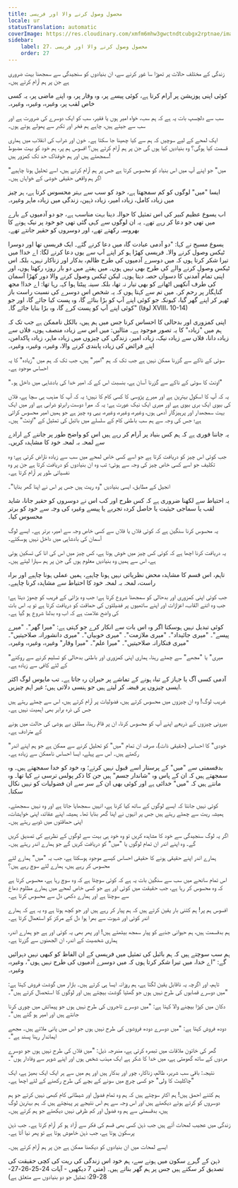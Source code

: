 ```yaml
---
title: محصول وصول کرنے والا اور فریسی
locale: ur
statusTranslation: automatic
coverImage: https://res.cloudinary.com/xmfm6mhw3gwctndtcubgx2rptnae/image/upload/v1740468922/small_cover_tratado_de_psicologia_revolucionaria_a4c0dca4e0.webp
sidebar:
    label: 27. محصول وصول کرنے والا اور فریسی
    order: 27
---
```

زندگی کے مختلف حالات پر تھوڑا سا غور کرنے سے، ان بنیادوں کو سنجیدگی سے سمجھنا بہت ضروری ہے جن پر ہم آرام کرتے ہیں۔

کوئی اپنی پوزیشن پر آرام کرتا ہے، کوئی پیسے پر، وہ وقار پر، وہ اپنے ماضی پر، یہ کسی خاص لقب پر، وغیرہ، وغیرہ، وغیرہ۔

سب سے دلچسپ بات یہ ہے کہ ہم سب، خواہ امیر ہوں یا فقیر، سب کو ایک دوسرے کی ضرورت ہے اور سب سے جیتے ہیں، چاہے ہم فخر اور تکبر سے پھولے ہوئے ہوں۔

ایک لمحے کے لیے سوچیں کہ ہم سے کیا چھینا جا سکتا ہے۔ خون اور شراب کی انقلاب میں ہماری قسمت کیا ہوگی؟ وہ بنیادیں کیا ہوں گی جن پر ہم آرام کرتے ہیں؟ افسوس ہم پر، ہم خود کو بہت مضبوط سمجھتے ہیں اور ہم خوفناک حد تک کمزور ہیں!

"میں" جو اپنے آپ میں اس بنیاد کو محسوس کرتا ہے جس پر ہم آرام کرتے ہیں، اسے تحلیل ہونا چاہیے اگر ہم واقعی حقیقی خوشی کے خواہاں ہیں۔

ایسا "میں" لوگوں کو کم سمجھتا ہے، خود کو سب سے بہتر محسوس کرتا ہے، ہر چیز میں زیادہ کامل، زیادہ امیر، زیادہ ذہین، زندگی میں زیادہ ماہر وغیرہ۔

اب یسوع عظیم کبیر کی اس تمثیل کا حوالہ دینا بہت مناسب ہے، جو دو آدمیوں کے بارے میں تھی جو دعا کر رہے تھے۔ یہ ان لوگوں سے کہی گئی تھی جو خود پر نیک ہونے کا بھروسہ رکھتے تھے، اور دوسروں کو حقیر جانتے تھے۔

یسوع مسیح نے کہا: "دو آدمی عبادت گاہ میں دعا کرنے گئے۔ ایک فریسی تھا اور دوسرا ٹیکس وصول کرنے والا۔ فریسی کھڑا ہو کر اپنے آپ سے یوں دعا کرنے لگا: اے خدا! میں تیرا شکر کرتا ہوں کہ میں دوسرے آدمیوں کی طرح ظالم، بدکار اور زناکار نہیں، بلکہ اس ٹیکس وصول کرنے والے کی طرح بھی نہیں ہوں۔ میں ہفتے میں دو بار روزہ رکھتا ہوں، اور اپنی تمام آمدنی کا دسواں حصہ دیتا ہوں۔ لیکن ٹیکس وصول کرنے والا دور کھڑا آسمان کی طرف آنکھیں اٹھانے کو بھی تیار نہ تھا، بلکہ سینہ پیٹتا ہوا کہہ رہا تھا: اے خدا! مجھ گناہگار پر رحم کر۔ میں تم سے کہتا ہوں کہ یہ شخص اس دوسرے کی نسبت راست باز ٹھہر کر اپنے گھر گیا، کیونکہ جو کوئی اپنے آپ کو بڑا بنائے گا، وہ پست کیا جائے گا، اور جو کوئی اپنے آپ کو پست کرے گا، وہ بڑا بنایا جائے گا۔" (لوقا XVIII، 10-14)

اپنی کمزوری اور بدحالی کا احساس کرنا جس میں ہم ہیں، بالکل ناممکن ہے جب تک کہ ہم میں "زیادہ" کا یہ تصور موجود ہے۔ مثالیں: میں اس سے زیادہ منصف ہوں، فلاں سے زیادہ دانا، فلاں سے زیادہ نیک، زیادہ امیر، زندگی کی چیزوں میں زیادہ ماہر، زیادہ پاکدامن، اپنے فرائض کی زیادہ پابندی کرنے والا، وغیرہ، وغیرہ، وغیرہ۔

سوئی کے ناکے سے گزرنا ممکن نہیں ہے جب تک کہ ہم "امیر" ہیں، جب تک کہ ہم میں "زیادہ" کا یہ احساس موجود ہے۔

"اونٹ کا سوئی کے ناکے سے گزرنا آسان ہے، بنسبت اس کے کہ امیر خدا کی بادشاہی میں داخل ہو۔"

یہ کہ آپ کا اسکول بہترین ہے اور میرے پڑوسی کا کسی کام کا نہیں؛ یہ کہ آپ کا مذہب ہی سچا ہے، فلاں کی بیوی ایک بری بیوی ہے اور میری ایک نیک عورت ہے؛ یہ کہ میرا دوست رابرٹو شرابی ہے اور میں ایک بہت سمجھدار اور پرہیزگار آدمی ہوں، وغیرہ، وغیرہ، وغیرہ، یہی وہ چیز ہے جو ہمیں امیر محسوس کراتی ہے؛ جس کی وجہ سے ہم سب باطنی کام کے سلسلے میں بائبل کی تمثیل کے "اونٹ" ہیں۔

یہ جاننا فوری ہے کہ ہم کس بنیاد پر آرام کر رہے ہیں اس کو واضح طور پر جاننے کے ارادے سے لمحہ بہ لمحہ خود کا مشاہدہ کریں۔

جب کوئی اس چیز کو دریافت کرتا ہے جو اسے کسی خاص لمحے میں سب سے زیادہ ناراض کرتی ہے؛ وہ تکلیف جو اسے کسی خاص چیز کی وجہ سے ہوئی؛ تب وہ ان بنیادوں کو دریافت کرتا ہے جن پر وہ نفسیاتی طور پر آرام کرتا ہے۔

انجیل کے مطابق، ایسی بنیادیں "وہ ریت ہیں جس پر اس نے اپنا گھر بنایا"۔

یہ احتیاط سے لکھنا ضروری ہے کہ کس طرح اور کب اس نے دوسروں کو حقیر جانا، شاید لقب یا سماجی حیثیت یا حاصل کردہ تجربے یا پیسے وغیرہ کی وجہ سے خود کو برتر محسوس کیا۔

یہ محسوس کرنا سنگین ہے کہ کوئی فلاں یا فلاں سے کسی خاص وجہ سے امیر، برتر ہے۔ ایسے لوگ آسمان کی بادشاہی میں داخل نہیں ہوسکتے۔

یہ دریافت کرنا اچھا ہے کہ کوئی کس چیز میں خوش ہوتا ہے، کس چیز میں اس کی انا کی تسکین ہوتی ہے، اس سے ہمیں وہ بنیادیں معلوم ہوں گی جن پر ہم سہارا لیتے ہیں۔

تاہم، اس قسم کا مشاہدہ محض نظریاتی نہیں ہونا چاہیے، ہمیں عملی ہونا چاہیے اور براہ راست، لمحہ بہ لمحہ خود کا احتیاط سے مشاہدہ کرنا چاہیے۔

جب کوئی اپنی کمزوری اور بدحالی کو سمجھنا شروع کرتا ہے؛ جب وہ بڑائی کے فریب کو چھوڑ دیتا ہے؛ جب وہ اتنے القاب، اعزازات اور اپنے ساتھیوں پر فضیلتوں کی حماقت کو دریافت کرتا ہے تو یہ اس بات کی واضح علامت ہے کہ اب وہ بدلنا شروع ہو گیا ہے۔

کوئی تبدیل نہیں ہوسکتا اگر وہ اس بات سے انکار کرے جو کہتی ہے: "میرا گھر"۔ "میرے پیسے"۔ "میری جائیداد"۔ "میری ملازمت"۔ "میری خوبیاں"۔ "میری دانشورانہ صلاحیتیں"۔ "میری فنکارانہ صلاحیتیں"۔ "میرا علم"۔ "میرا وقار" وغیرہ، وغیرہ، وغیرہ۔

"میری" یا "مجھے" سے چمٹے رہنا، ہماری اپنی کمزوری اور باطنی بدحالی کو تسلیم کرنے سے روکنے کے لئے کافی سے زیادہ ہے۔

آدمی کسی آگ یا جہاز کے تباہ ہونے کے تماشے پر حیران رہ جاتا ہے۔ تب مایوس لوگ اکثر ایسی چیزوں پر قبضہ کر لیتے ہیں جو ہنسی دلاتی ہیں؛ غیر اہم چیزیں.

غریب لوگ! وہ ان چیزوں میں محسوس کرتے ہیں، فضولیات پر آرام کرتے ہیں، اس سے چمٹے رہتے ہیں جس کی ذرہ برابر بھی اہمیت نہیں ہے۔

بیرونی چیزوں کے ذریعے اپنے آپ کو محسوس کرنا، ان پر قائم رہنا، مطلق بے ہوشی کی حالت میں ہونے کے مترادف ہے۔

"خودی" کا احساس (حقیقی ذات)، صرف ان تمام "میں" کو تحلیل کرنے سے ممکن ہے جو ہم اپنے اندر رکھتے ہیں۔ اس سے پہلے، ایسا احساس ناممکن سے زیادہ ہے۔

بدقسمتی سے "میں" کے پرستار اسے قبول نہیں کرتے؛ وہ خود کو خدا سمجھتے ہیں۔ وہ سمجھتے ہیں کہ ان کے پاس وہ "شاندار جسم" ہیں جن کا ذکر پولس ترسی نے کیا تھا۔ وہ مانتے ہیں کہ "میں" خدائی ہے اور کوئی بھی ان کے سر سے ان فضولیات کو نہیں نکال سکتا۔

کوئی نہیں جانتا کہ ایسے لوگوں کے ساتھ کیا کرنا ہے، انہیں سمجھایا جاتا ہے اور وہ نہیں سمجھتے۔ ہمیشہ ریت سے چمٹے رہتے ہیں جس پر انہوں نے اپنا گھر بنایا تھا۔ ہمیشہ اپنے عقائد، اپنی خواہشات، اپنی حماقتوں میں ڈوبے رہتے ہیں۔

اگر یہ لوگ سنجیدگی سے خود کا مشاہدہ کریں تو وہ خود ہی بہت سے لوگوں کے نظریے کی تصدیق کریں گے۔ وہ اپنے اندر ان تمام لوگوں یا "میں" کو دریافت کریں گے جو ہمارے اندر رہتے ہیں۔

ہمارے اندر اپنے حقیقی ہونے کا حقیقی احساس کیسے موجود ہوسکتا ہے، جب یہ "میں" ہمارے لئے محسوس کر رہے ہیں، ہمارے لئے سوچ رہے ہیں؟

اس تمام سانحے میں سب سے سنگین بات یہ ہے کہ کوئی سوچتا ہے کہ وہ سوچ رہا ہے، محسوس کرتا ہے کہ وہ محسوس کر رہا ہے، جب حقیقت میں کوئی اور ہے جو کسی خاص لمحے میں ہمارے مظلوم دماغ سے سوچتا ہے اور ہمارے دکھی دل سے محسوس کرتا ہے۔

افسوس ہم پر! ہم کتنی بار یقین کرتے ہیں کہ ہم پیار کر رہے ہیں اور جو کچھ ہوتا ہے وہ یہ ہے کہ ہمارے اندر کوئی اور شہوت سے بھرا ہوا دل کے مرکز کو استعمال کرتا ہے۔

ہم بدقسمت ہیں، ہم حیوانی جذبے کو پیار سمجھ بیٹھتے ہیں! اور پھر بھی یہ کوئی اور ہے جو ہمارے اندر، ہماری شخصیت کے اندر، ان الجھنوں سے گزرتا ہے۔

ہم سب سوچتے ہیں کہ ہم بائبل کی تمثیل میں فریسی کے ان الفاظ کو کبھی نہیں دہرائیں گے: "اے خدا، میں تیرا شکر کرتا ہوں کہ میں دوسرے آدمیوں کی طرح نہیں ہوں"، وغیرہ، وغیرہ۔

تاہم، اور اگرچہ یہ ناقابل یقین لگتا ہے، ہم روزانہ ایسا ہی کرتے ہیں۔ بازار میں گوشت فروش کہتا ہے: "میں دوسرے قصابوں کی طرح نہیں ہوں جو گھٹیا گوشت بیچتے ہیں اور لوگوں کا استحصال کرتے ہیں"۔

دکان میں کپڑا بیچنے والا کہتا ہے: "میں دوسرے تاجروں کی طرح نہیں ہوں جو پیمائش میں چوری کرنا جانتے ہیں اور امیر ہو گئے ہیں"۔

دودھ فروش کہتا ہے: "میں دوسرے دودھ فروشوں کی طرح نہیں ہوں جو اس میں پانی ملاتے ہیں۔ مجھے ایماندار رہنا پسند ہے"۔

گھر کی خاتون ملاقات میں تبصرہ کرتی ہے، مندرجہ ذیل: "میں فلاں کی طرح نہیں ہوں جو دوسرے مردوں کے ساتھ گھومتی ہے، میں خدا کا شکر ہے ایک مہذب شخص ہوں اور اپنے شوہر سے وفادار ہوں"۔

نتیجہ: باقی سب شریر، ظالم، زناکار، چور اور بدکار ہیں اور ہم میں سے ہر ایک ایک بھیڑ ہے، ایک "چاکلیٹ کا ولی" جو کسی چرچ میں سونے کے بچے کی طرح رکھنے کے لئے اچھا ہے۔

ہم کتنے احمق ہیں! ہم اکثر سوچتے ہیں کہ ہم وہ تمام فضول اور شیطانی کام کبھی نہیں کرتے جو ہم دوسروں کو کرتے ہوئے دیکھتے ہیں اور اس وجہ سے ہم اس نتیجے پر پہنچتے ہیں کہ ہم بہترین لوگ ہیں، بدقسمتی سے ہم وہ فضول اور کم ظرفی نہیں دیکھتے جو ہم کرتے ہیں۔

زندگی میں عجیب لمحات آتے ہیں جب ذہن کسی بھی قسم کی فکر سے آزاد ہو کر آرام کرتا ہے۔ جب ذہن پرسکون ہوتا ہے، جب ذہن خاموش ہوتا ہے تو پھر نیا آتا ہے۔

ایسے لمحات میں ان بنیادوں کو دیکھنا ممکن ہے جن پر ہم آرام کرتے ہیں۔

ذہن کے گہرے سکون میں ہونے سے، ہم خود اس زندگی کی ریت کی کچی حقیقت کی تصدیق کر سکتے ہیں جس پر ہم گھر بناتے ہیں۔ (متی 7 دیکھیں - آیات 24-25-26-27-28-29؛ تمثیل جو دو بنیادوں سے متعلق ہے)

